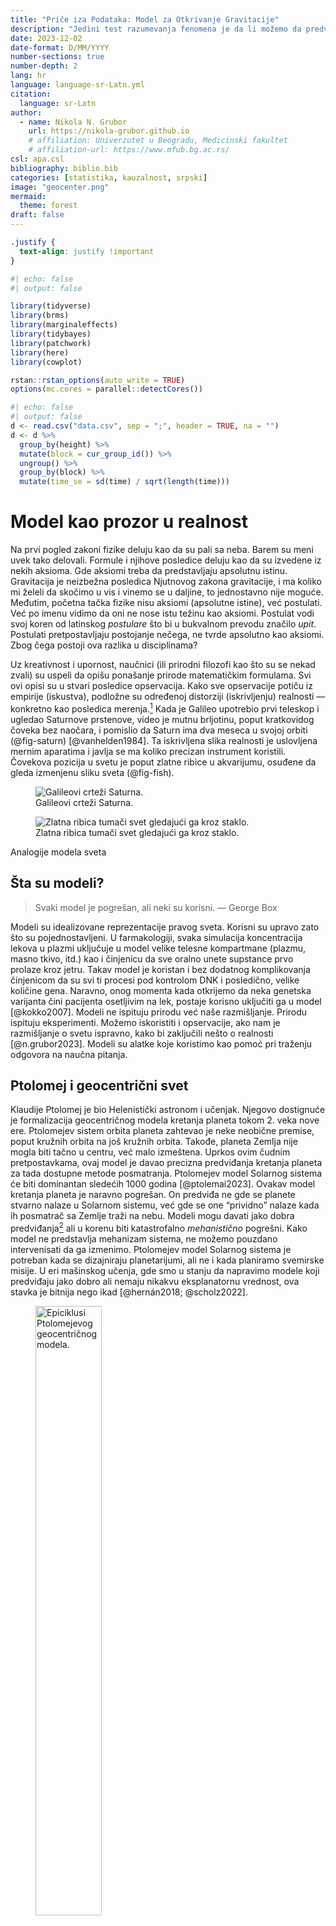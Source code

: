 ```yaml
---
title: "Priče iza Podataka: Model za Otkrivanje Gravitacije"
description: "Jedini test razumevanja fenomena je da li možemo da predvidimo ishod naše intervencije. Ptolomejevim geocentričnim modelom Solarnog sistema nikad ne bismo mogli da sletimo na mesec, ali Keplerovim modelom --- da. Možemo li osnovnoškolskim znanjem da smislimo eksperiment i modelom otkrijemo lokalno gravitaciono ubrzanje u Beogradu?"
date: 2023-12-02
date-format: D/MM/YYYY
number-sections: true
number-depth: 2
lang: hr
language: language-sr-Latn.yml
citation:
  language: sr-Latn
author:
  - name: Nikola N. Grubor
    url: https://nikola-grubor.github.io
    # affiliation: Univerzutet u Beogradu, Medicinski fakultet
    # affiliation-url: https://www.mfub.bg.ac.rs/
csl: apa.csl
bibliography: biblio.bib
categories: [statistika, kauzalnost, srpski]
image: "geocenter.png"
mermaid: 
  theme: forest
draft: false
---
```


```css
.justify {
  text-align: justify !important
}
```

```r
#| echo: false
#| output: false

library(tidyverse)
library(brms)
library(marginaleffects)
library(tidybayes)
library(patchwork)
library(here)
library(cowplot)

rstan::rstan_options(auto_write = TRUE)
options(mc.cores = parallel::detectCores())
```

```r
#| echo: false
#| output: false
d <- read.csv("data.csv", sep = ";", header = TRUE, na = "")
d <- d %>%
  group_by(height) %>% 
  mutate(block = cur_group_id()) %>% 
  ungroup() %>% 
  group_by(block) %>% 
  mutate(time_se = sd(time) / sqrt(length(time)))

```

# Model kao prozor u realnost {.justify}

Na prvi pogled zakoni fizike deluju kao da su pali sa neba. Barem su meni uvek tako delovali. Formule i njihove posledice deluju kao da su izvedene iz nekih aksioma. Gde aksiomi treba da predstavljaju apsolutnu istinu. Gravitacija je neizbežna posledica Njutnovog zakona gravitacije, i ma koliko mi želeli da skočimo u vis i vinemo se u daljine, to jednostavno nije moguće. Međutim, početna tačka fizike nisu aksiomi (apsolutne istine), već postulati. Već po imenu vidimo da oni ne nose istu težinu kao aksiomi. Postulat vodi svoj koren od latinskog *postulare* što bi u bukvalnom prevodu značilo *upit*. Postulati pretpostavljaju postojanje nečega, ne tvrde apsolutno kao aksiomi. Zbog čega postoji ova razlika u disciplinama?

Uz kreativnost i upornost, naučnici (ili prirodni filozofi kao što su se nekad zvali) su uspeli da opišu ponašanje prirode matematičkim formulama. Svi ovi opisi su u stvari posledice opservacija. Kako sve opservacije potiču iz empirije (iskustva), podložne su određenoj distorziji (iskrivljenju) realnosti --- konkretno kao posledica merenja.[^1] Kada je Galileo upotrebio prvi teleskop i ugledao Saturnove prstenove, video je mutnu brljotinu, poput kratkovidog čoveka bez naočara, i pomislio da Saturn ima dva meseca u svojoj orbiti (@fig-saturn) [@vanhelden1984]. Ta iskrivljena slika realnosti je uslovljena mernim aparatima i javlja se ma koliko precizan instrument koristili. Čovekova pozicija u svetu je poput zlatne ribice u akvarijumu, osuđene da gleda izmenjenu sliku sveta (@fig-fish).

[^1]: Možda deluje da kao da tvrdim da su opservacije nekako inferiorni oblik saznanja. Naprotiv, eksperimenti i opservacije su preko potrebni ljudskom saznanju. Čovekov mozak ume veoma lako da se prevari --- da umisli veze tamo gde one ne postoje. Eksperimenti nam omogućavaju da proverimo naše teorije. I često, ako se rezultati ne poklapaju, možemo da unapredimo naše ideje.

::: {#fig-models}
![Galileovi crteži Saturna.](saturn.jpeg){#fig-saturn}

![Zlatna ribica tumači svet gledajući ga kroz staklo.](fish.jpg){#fig-fish}

Analogije modela sveta
:::

## Šta su modeli?

> Svaki model je pogrešan, ali neki su korisni. --- George Box

Modeli su idealizovane reprezentacije pravog sveta. Korisni su upravo zato što su pojednostavljeni. U farmakologiji, svaka simulacija koncentracija lekova u plazmi uključuje u model velike telesne kompartmane (plazmu, masno tkivo, itd.) kao i činjenicu da sve oralno unete supstance prvo prolaze kroz jetru. Takav model je koristan i bez dodatnog komplikovanja činjenicom da su svi ti procesi pod kontrolom DNK i posledično, velike količine gena. Naravno, onog momenta kada otkrijemo da neka genetska varijanta čini pacijenta osetljivim na lek, postaje korisno uključiti ga u model [@kokko2007]. Modeli ne ispituju prirodu već naše razmišljanje. Prirodu ispituju eksperimenti. Možemo iskoristiti i opservacije, ako nam je razmišljanje o svetu ispravno, kako bi zaključili nešto o realnosti [@n.grubor2023]. Modeli su alatke koje koristimo kao pomoć pri traženju odgovora na naučna pitanja.

## Ptolomej i geocentrični svet

Klaudije Ptolomej je bio Helenistički astronom i učenjak. Njegovo dostignuće je formalizacija geocentričnog modela kretanja planeta tokom 2. veka nove ere. Ptolomejev sistem orbita planeta zahtevao je neke neobične premise, poput kružnih orbita na još kružnih orbita. Takođe, planeta Zemlja nije mogla biti tačno u centru, već malo izmeštena. Uprkos ovim čudnim pretpostavkama, ovaj model je davao precizna predviđanja kretanja planeta za tada dostupne metode posmatranja. Ptolomejev model Solarnog sistema će biti dominantan sledećih 1000 godina [@ptolemai2023]. Ovakav model kretanja planeta je naravno pogrešan. On predviđa ne gde se planete stvarno nalaze u Solarnom sistemu, već gde se one "prividno" nalaze kada ih posmatrač sa Zemlje traži na nebu. Modeli mogu davati jako dobra predviđanja[^2] ali u korenu biti katastrofalno *mehanistično* pogrešni. Kako model ne predstavlja mehanizam sistema, ne možemo pouzdano intervenisati da ga izmenimo. Ptolomejev model Solarnog sistema je potreban kada se dizajniraju planetarijumi, ali ne i kada planiramo svemirske misije. U eri mašinskog učenja, gde smo u stanju da napravimo modele koji predviđaju jako dobro ali nemaju nikakvu eksplanatornu vrednost, ova stavka je bitnija nego ikad [@hernán2018; @scholz2022].

![Epiciklusi Ptolomejevog geocentričnog modela.](geocenter.png){width="50%"}

[^2]: U industriji je često predikcija cilj sam po sebi (npr. koji tip osobe će kliknuti na reklamu koja mu je servirana). Međutim, istraživači bi trebalo da teže nekom razumevanju sveta. Kada imamo kauzalni model, onda možemo da planiramo intervencije, tj. šta će se desiti ako utičemo na sistem. Oba cilja su korisna, sve zavisi od konteksta.

# Primer: Gravitaciono ubrzanje u Beogradu {.justify}

### Lokalno gravitaciono ubrzanje

Stvari koje imaju masu utiču na okolinu preko gravitacionog polja. Što je veća masa to je jača sila privlačenja koja deluje između dva tela. Kako naša planeta nije savršena sfera, privlačna sila neće svuda na Zemlji biti ista. Odradićemo mali eksperiment da pokušamo da je odredimo.[^3]

[^3]: Sumnjam da ćemo imati dovoljno podataka da precizno odredimo lokalnu gravitacionu kanstantu, ali barem možemo da otkrijemo koliko precizni možemo da budemo.

### Ideja eksperimenta

Sve što je potrebno je:

-   neka stvar koju ćemo puštati da padne više puta
-   štoperica
-   metar

Našao sam najobičniju tenisku lopticu, mada može bilo šta izdržljivo da posluži. Zatim sam izmerio četiri različite visine u stanu i puštao loptu da pada sa različitih visina dok mi nije dosadilo, mereći vreme do udara o pod štopericom. Više podataka je uvek bolje --- napravio sam 51 opservaciju.

### Proces koji generiše podatke

Interesantno je da se u ovom procesu padanja tela na pod krije informacija o tome koliko jako deluje gravitacija na našoj planeti. Bilo koji proces koji stvara podatke nazivamo "procesom koji generiše podatke" (engl. *data generating process*). Informacija o gravitacionom ubrzanju je skrivena u nekom odnosu vremena i visine. Jedini način da smisleno povežemo ove dve vrednosti je ako prvo imamo razumnu teoriju. To nas vraća u osnovnu školu.

## Odakle dolazi formula gravitacije

U osnovnoj školi smo naučili da telo u da se visina tela u slobodnom padu može izraziti sa (detaljnije izvedeno u [Dodatak 1](#sec-dodatak1)):

$$
h = \frac{1}{2}gt^2
$$ Kako bismo otkrili kakvo je gravitaciono ubrzanje možemo odraditi eksperiment. Bacanje obične loptice sa poznate visine $h$ i merenje vremena pada $t$ nas ostavlja sa jednom nepoznatom: $g$. Ako pravimo model procesa opšte forme $y = f(x)$, odnos možemo izraziti formulom:

$$
t_i = \sqrt\frac{2h_k}{g}, \; \text{za i-to bacanje loptice, i k-tu visinu.}
$$

Sada možemo prikupiti podatke.

## Otkrivanje gravitacionog ubrzanja

U nadi da će se u mojim podacima pronaći informacija o gravitacionom ubrzanju, napravio sam 51 opservaciju vremena potrebnog za slobodan pad sa 4 različite visine. Rezultujući podaci su dati u @tbl-data. Nelinearan odnos je grafički prikazan na [@fig-datagraph]

```r
#| label: tbl-data
#| tbl-cap: "Prikazano je prvih 5 redova podataka iz eksperimenta."
#| echo: false

d %>% ungroup() %>%  select(-c(block, time_se)) %>% 
  rename("vreme_s" = "time", "visina_m" = "height") %>%
  head(5) %>% 
  knitr::kable()
```

```r
#| label: fig-datagraph
#| fig-cap: "Grafički prikaz podataka iz eksperimenta slobodnog pada loptice."
#| echo: false
#| warning: false


d %>% ggplot(aes(x = height, y = time, 
                 ymin = time - time_se, 
                 ymax = time + time_se)) +
  geom_point(shape = 20, alpha = 2/3) +
  geom_smooth(se = T, color = "lightblue", fill = "grey80", method = NULL) +
  labs(
    x = "visina (m)",
    y = "vreme (s)"
  ) +
  theme_cowplot()
```

Merenja nisu najkvalitetnija. Plato koji se javlja za najviše visine je verovatno artefakt neke vrste (greške u merenju usled uticaja refleksa, otpora vazduha, tehnike ispuštanja loptice, itd.). Nastavićemo primer sa ovim podacima, možda se iznenadimo rezultatom.

## Bajesov model gravitacionog ubrzanja

Neću ovde ulaziti u razlike između fekventističkih i Bajesovskih modela. Sve što nam je potrebno da bi nastavili dalje je da definišemo apriornu raspodelu gravitacionog ubrzanja $g$ za Beograd. Bajesov pristup ocenjivanja parametara zahteva od nas da jasno kažemo kakve vrednosti su moguće za $g$.

<!-- $$ -->

<!-- t_i = \sqrt\frac{2h_k}{g} -->

<!-- $$ $$ -->

<!-- g \sim Normal(10, 3) -->

<!-- $$ $$ -->

<!-- \sigma \sim Exponential(1) -->

<!-- $$  -->

<!-- $$ -->

<!-- \gamma \sim Exponential(1) -->

<!-- $$ -->

## Apriorna raspodela gravitacionog ubrzanja

Biranje apriorne raspodele je naučno-istraživačko pitanje i zavisi od ekspertize, tj. poznavanja domena koji se ispituje.[^4] U ovom slučaju, naše pretpostavke o brzini kojom stvari padaju dolaze iz iskustva --- gledali smo mnogo stvari kako padaju. Deluje mi da stvari neće ubrzavati više od 20 m/s (72 km/h) svake sekunde, a znam da verovatno gravitaciono ubrzanje nije blizu 0. Sasvim sigurno je da negativni brojevi nisu mogući. Zbog toga biram normalnu distribuciju centriranu na 10. Apriorna raspodela mogućih vrednosti za $g$ je prikazana na [@fig-prior].

[^4]: Apriorna raspodela i njena uloga u medicinskom zaključivanju su detaljnije opisani u @n.grubor2023a.

```r
#| label: fig-prior
#| fig-cap: "Apriorna raspodela očekivanih vrednosti gravitacionog ubrzanja."
#| echo: false

ggplot() +
  xlim(0, 20) +
  geom_function(fun = dnorm, args = list(mean = 10, sd = 3)) +
  theme_cowplot() +
  labs(title = "Apriorna raspodela g",
       x = expression(g~(m/s^2)),
       y = "gustina")
```

```r
#| echo: false
#| output: false

get_prior(
  formula = bf( time ~ sqrt(2 * height / g), g ~ (1 | height), nl = TRUE),
  data = d
)

# basic g-model
m1 <- brm(
  formula = bf(time ~ sqrt(2 * height / g), g ~ 1, nl = TRUE),
  family = gaussian(),
  data = d,
  prior = c(prior(normal(10, 3), nlpar = "g", lb = 0),
            prior(exponential(1), class = "sigma")),
  warmup = 1000,
  iter = 2000,
  file = here("posts/sr/gravitacija/fits", "m1")
)

m1.1 <- brm(
  formula = bf(time ~ sqrt(2 * height / g), g ~ (1 | height), nl = TRUE),
  family = gaussian(),
  data = d,
  prior = c(prior(normal(10, 3), nlpar = "g", lb = 0),
            prior(exponential(1), class = "sigma")),
  warmup = 1000,
  iter = 2000,
  file = here("posts/sr/gravitacija/fits", "m1.1")
)

m1.2 <- brm(
  formula = bf(time | mi(time_se) ~ sqrt(2 * height / g), g ~ (1 | height), nl = TRUE),
  family = gaussian(),
  data = d,
  prior = c(prior(normal(10, 3), nlpar = "g", lb = 0),
            prior(exponential(1), class = "sigma")),
  warmup = 1000,
  iter = 2000,
  file = here("posts/sr/gravitacija/fits", "m1.2")
)

# model with initial shakiness v0
m2 <- brm(
  formula = bf(time ~ v0 + sqrt((2 * height * g) + v0^2) / g, 
               g ~ 1,
               v0 ~ 1,
               nl = TRUE),
  family = gaussian(),
  data = d,
  prior = c(prior(normal(10, 2), nlpar = "g", lb = 0),
            prior(normal(0, 0.5), nlpar = "v0", lb = 0),
            prior(exponential(1), class = "sigma")),
  warmup = 1000,
  iter = 4000,
  save_pars = save_pars(latent = TRUE),
  control = list(adapt_delta = 0.99),
  file = here("posts/sr/gravitacija/fits", "m2")
)

# hierarchical variation
m2.1 <- brm(
  formula = bf(time ~ v0 + sqrt((2 * height * g) + v0^2) / g, 
               g ~ (1 | height),
               v0 ~ 1,
               nl = TRUE),
  family = gaussian(),
  data = d,
  prior = c(prior(normal(10, 2), nlpar = "g", lb = 0),
            prior(normal(0, 0.5), nlpar = "v0", lb = 0),
            prior(exponential(1), class = "sigma")),
  warmup = 1000,
  iter = 4000,
  save_pars = save_pars(latent = TRUE),
  control = list(adapt_delta = 0.99),
  file = here("posts/sr/gravitacija/fits", "m2.1")
)
```

## Rezultati

Iskreno, nisam očekivao da ćemo sa samo 51 opservacijom (i to poprilično traljavim) moći ovako precizno da odredimo gravitaciono ubrzanje. Procena parametra $g$ je data u [@tbl-fixedef] pod nazivom `g_Intercept`. Možemo uporediti naš rezultat ($\hat g = 9.808 \; m/s^2$) sa procenom Formule za Internacionalnu Procenu Gravitacije [@theoreti2023] koja nam daje vrednost lokalnog gravitacionog ubrzanja u Beogradu od $g = 9.806 \; m/s^2$. Iznenađujuće, rezultat uopšte nije mnogo drugačiji od ovog!

```r
#| echo: false
#| label: tbl-fixedef
#| tbl-cap: "Rezultat modela. `Estimate` je najbolja procena parametra. `Q2.5` i `Q97.5` su kvantili."


fixef(m1.1) %>% knitr::kable()
```

Posteriorna distribucija je prikazana grafički na [@fig-update]. Parametar je dosta nesiguran (širina aposteriorne distribucije) ali je većina verovatnoće koncentrisana oko najverovatnije vrednosti. Kada je model video podatke dodelio je parametru $g$ vrednosti koje su konzistentne sa podacima iz našeg eksperimenta.

```r
#| label: fig-update
#| fig-cap: "Odnos apriorne i aposteriorne distribucije."
#| echo: false

m1.1 %>%
  spread_draws(b_g_Intercept) %>%
  ggplot(aes(x = b_g_Intercept)) +
  xlim(0, 20) +
  stat_function(fun = dnorm, args = list(mean = 10, sd = 3), 
                geom = "polygon", alpha = 1/3, color = "grey60", fill = "grey90",
                linetype = 2) +
  stat_halfeye(alpha = 2/3, fill = "lightblue") +
  annotate("text", x = 5, y = 0.125, label = "Apriorna", size = 5) +
  annotate("text", x = 13, y = 0.5, label = "Aposteriorna", size = 5,
           color = "lightblue") +
  labs(
    x = expression(g~(m/s^2)),
    y = "Verovatnoća"
  ) + ggtitle("Ažuriranje apriorne raspodele") +
  theme_cowplot()
```

```r
#| echo: false
#| include: false
predictions(m1.1, newdata = d)
```

```r
#| echo: false
#| include: false
#| label: fig-parameter
#| fig-subcap: "Lorem ipsum."
#| fig-width: 8

p1 <- m1 %>%
  spread_draws(b_g_Intercept) %>%
  ggplot(aes(x = b_g_Intercept)) +
  stat_halfeye(alpha = 2/3, fill = "lightblue") +
  labs(
    x = expression(g~(m/s^2)),
    y = "Verovatnoća"
  ) + ggtitle("Nelinearni model") +
  theme_cowplot()

p2 <- m1.1 %>%
  spread_draws(b_g_Intercept) %>%
  ggplot(aes(x = b_g_Intercept)) +
  stat_halfeye(alpha = 2/3, fill = "lightblue") +
  labs(
    x = expression(g~(m/s^2)),
    y = "Verovatnoća"
  ) + ggtitle("Nelinearni hijarhiski model") +
  theme_cowplot()

(p1 + p2) +
  plot_annotation(title = "Procenjeno gravitaciono ubrzanje",
                  caption = "Na osnovu 51 opservacije iz moje sobe.") +
  theme_cowplot()

# get_variables(m2)

# m2 %>%
#   gather_draws(`b_.*`, regex = TRUE) %>% 
#   ggplot(aes(x = .value)) +
#   stat_halfeye() +
#   facet_wrap(~.variable, scales = "free")
# 
# m1.1 %>% 
#   spread_draws(b_g_Intercept) %>% 
#   ggplot(aes(x = b_g_Intercept)) +
#   stat_halfeye()

# model checks

# loo.m1 <- loo(m1)
# loo.m1.1 <- loo(m1.1)
# loo.m1.2 <- loo(m1.2)
# loo.m2 <- loo(m2)
# loo.m2.1 <- loo(m2.1)
# 
# loo_compare(loo.m1, loo.m1.1, loo.m1.2, loo.m2, loo.m2.1)
```

# Zaključak {.justify}

Ovo je u suštini bio pregled naučnog pristupa. Saznali smo šta su modeli i koji su njihovi ciljevi. Definisali smo istraživačko pitanje i šta je proces koji generiše podatke. Zatim smo iskoristili znanje o gravitaciji iz osnovne škole kako bi znali kakav eksperiment treba da konstruišemo. Naš eksperiment je napravio mogućnost da se ispolji proces koji generiše podatke. Zatim smo taj proces ispitali kako bi procenili kakvo je lokalno gravitaciono ubrzanje.

::: callout-note
# Rezime

-   Naučni modeli su prozor u funkcionisanje sveta
-   Predviđanje i razumevanje su dva različita cilja
-   Prirodni fenomeni su procesi koji generišu podatke
-   Potrebna nam je teorija pre nego što započnemo ispitivanje
-   Procesi koji generišu podatke kriju informacije o svetu
:::

# Dodaci {.justify}

### Dodatak 1: Izvođenje formula gravitacionog ubrzanja {#sec-dodatak1}

Pređeni put $s$ je jednak proizvodu srednje brzine $\bar v$ i vremenu $t$ tokom kog se telo kretalo tom brzinom.

$$
s = \bar v t
$$

Srednja brzina $\bar v$, tokom ravnomernog kretanja je jednaka $\frac{\Delta v}{\Delta t}$. Tako da:

$$
s = \frac{v_0 + v}{2}t
$$

Ako predstavimo gravitacionu ubrzanje $g$ kao promenu brzine $v$ u jedinici vremena $t$, onda je:

$$
g = \frac{\Delta v}{\Delta t} 
$$ Ako je telo krenulo da pada iz mirovanja onda mozemo da zanemarimo $v_0$ u obe jednačine. Takođe, ako nas interesuje $g$ u jediničnom vremenu (tj. trenutku) mozemo da zanemarimo i početno vreme $t_0$. Tako je onda:

$$
s = \frac{\not v_0 + v}{2}t \rightarrow s = \frac{v}{2}t
$$ $$
g = \frac{\Delta v}{\Delta t} = \frac{v - \not v_0}{t - \not t_0} \rightarrow 
g = \frac{v}{t} \rightarrow v = gt
$$ Kako bi dobili jednačinu slobodnog pada sa visine $h$:

$$
h = \frac{gt}{2}t = \frac{gt^2}{2}
$$ Pošto nas zanima nepoznato gravitaciono ubrazanje $g$, možemo ga izraziti preko vremena kao:

$$
t = \sqrt\frac{2h}{g}
$$

Ovaj izraz je odgovarajuć jer će naša zavisna varijabla $y$ biti jednaka svakoj realizaciji eksperimenta $t_i$, gde je svaki pad $i$ lopte imao svoje izmereno vreme $t$ pada. Nezavisne varijable visina $h$ i gravitaciono ubrzanje $g$ su eksplanatorne.
